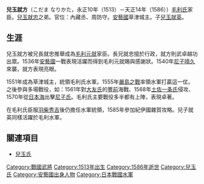 '''兒玉就方'''（こだま なりかた，永正10年（1513）－天正14年（1586））[[毛利氏|毛利氏]]家臣。[[兒玉就忠|兒玉就忠]]之弟。官位：內藏丞、周防守。[[安藝國|安藝國]]草津城主。子[[兒玉就英|兒玉就英]]。

== 生涯 ==
兒玉就方被兄長就忠推舉成為[[毛利元就|毛利元就]]家臣。長兄就忠擅於行政，就方則武卓越功出眾。1536年[[安藝國|安藝國]]一戰表現活躍而得到毛利元就賜與感謝狀。1540年[[尼子晴久|尼子晴久]]來襲，就方表現亮眼。

1551年成為草津城主，統領毛利氏水軍。1555年[[嚴島之戰|嚴島之戰]]率領水軍打贏這一仗。之後參與多場戰役，如：1561年對[[大友氏|大友氏]]的[[豐前|豐前]]海戰、1568年[[土佐|土佐]][[一条氏|一条氏]]侵攻、1570年從[[日本海|日本海]]出擊[[尼子氏|尼子氏]]。毛利氏主要戰役多半都有上陣，表現卓著。

在毛利氏臣服[[羽柴秀吉|羽柴秀吉]]後仍擔任水軍統領，1585年參加紀伊國雜賀攻略。兒子就英同樣活躍於毛利水軍。

== 關連項目 ==
*[[兒玉氏|兒玉氏]]

{{DEFAULTSORT:Kodama Narikata}}
[[Category:戰國武將|Category:戰國武將]]
[[Category:1513年出生|Category:1513年出生]]
[[Category:1586年逝世|Category:1586年逝世]]
[[Category:兒玉氏|Category:兒玉氏]]
[[Category:安藝國出身人物|Category:安藝國出身人物]]
[[Category:日本戰國水軍|Category:日本戰國水軍]]